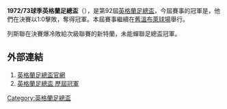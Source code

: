'''1972/73球季英格蘭足總盃'''（{{lang-en|FA Cup}}），是第92屆[[英格蘭足總盃|英格蘭足總盃]]，今屆賽事的冠軍是{{fc|新特蘭}}，他們在決賽以1:0擊敗{{fc|列斯聯}}，奪得冠軍。本屆賽事繼續在[[舊溫布萊球場|舊溫布萊球場]]舉行。

列斯聯在決賽爆冷敗給次級聯賽的新特蘭，未能蟬聯足總盃冠軍。

==外部連結==
#[http://www.thefa.com/thefacup 英格蘭足總盃官網]{{Webarchive|url=https://wayback.archive-it.org/all/20120424194609/http://www.thefa.com/TheFACup |date=2012-04-24 }}
#[http://www.worldfootball.net/winner/eng-fa-cup/ 英格蘭足總盃 歷屆冠軍]{{Wayback|url=http://www.worldfootball.net/winner/eng-fa-cup/ |date=20190102002248 }}

{{英格兰足总杯}}

[[Category:英格蘭足總盃|Category:英格蘭足總盃]]


{{soccer-stub}}